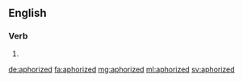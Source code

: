 ==English==

===Verb===
{{head|en|verb form}}

# {{en-past of|aphorize}}

[[de:aphorized]]
[[fa:aphorized]]
[[mg:aphorized]]
[[ml:aphorized]]
[[sv:aphorized]]